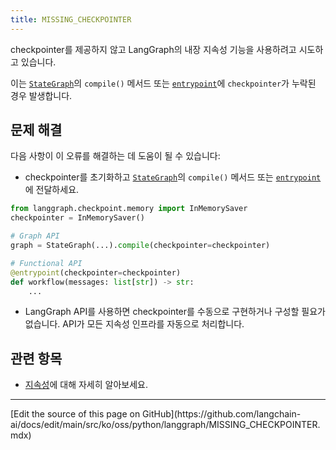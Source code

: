 ```yaml
---
title: MISSING_CHECKPOINTER
---
```



<AlphaCallout />

checkpointer를 제공하지 않고 LangGraph의 내장 지속성 기능을 사용하려고 시도하고 있습니다.

이는 [`StateGraph`](https://langchain-ai.github.io/langgraph/reference/graphs/#langgraph.graph.StateGraph)의 `compile()` 메서드 또는 [`entrypoint`](https://langchain-ai.github.io/langgraph/reference/func/#langgraph.func.entrypoint)에 `checkpointer`가 누락된 경우 발생합니다.

## 문제 해결

다음 사항이 이 오류를 해결하는 데 도움이 될 수 있습니다:

-   checkpointer를 초기화하고 [`StateGraph`](https://langchain-ai.github.io/langgraph/reference/graphs/#langgraph.graph.StateGraph)의 `compile()` 메서드 또는 [`entrypoint`](https://langchain-ai.github.io/langgraph/reference/func/#langgraph.func.entrypoint)에 전달하세요.

```python
from langgraph.checkpoint.memory import InMemorySaver
checkpointer = InMemorySaver()

# Graph API
graph = StateGraph(...).compile(checkpointer=checkpointer)

# Functional API
@entrypoint(checkpointer=checkpointer)
def workflow(messages: list[str]) -> str:
    ...
```





-   LangGraph API를 사용하면 checkpointer를 수동으로 구현하거나 구성할 필요가 없습니다. API가 모든 지속성 인프라를 자동으로 처리합니다.

## 관련 항목

- [지속성](/oss/python/langgraph/persistence)에 대해 자세히 알아보세요.

---

<Callout icon="pen-to-square" iconType="regular">
  [Edit the source of this page on GitHub](https://github.com/langchain-ai/docs/edit/main/src/ko/oss/python/langgraph/MISSING_CHECKPOINTER.mdx)
</Callout>
